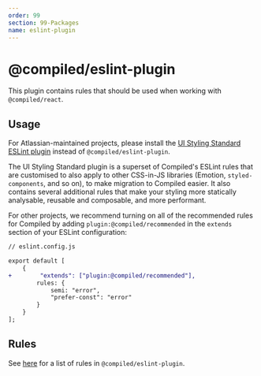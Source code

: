 ```yaml
---
order: 99
section: 99-Packages
name: eslint-plugin
---
```


# @compiled/eslint-plugin

This plugin contains rules that should be used when working with `@compiled/react`.

## Usage

For Atlassian-maintained projects, please install the [UI Styling Standard ESLint plugin](https://atlassian.design/components/eslint-plugin-ui-styling-standard/) instead of `@compiled/eslint-plugin`.

The UI Styling Standard plugin is a superset of Compiled's ESLint rules that are customised to also apply to other CSS-in-JS libraries (Emotion, `styled-components`, and so on), to make migration to Compiled easier. It also contains several additional rules that make your styling more statically analysable, reusable and composable, and more performant.

For other projects, we recommend turning on all of the recommended rules for Compiled by adding `plugin:@compiled/recommended` in the `extends` section of your ESLint configuration:

```diff
// eslint.config.js

export default [
    {
+        "extends": ["plugin:@compiled/recommended"],
        rules: {
            semi: "error",
            "prefer-const": "error"
        }
    }
];
```

## Rules

See [here](https://github.com/atlassian-labs/compiled/tree/master/packages/eslint-plugin) for a list of rules in `@compiled/eslint-plugin`.

